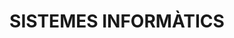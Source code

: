 ---
title: SISTEMES INFORMÀTICS
description: Sistemes informàtics CFGS DAM
template: splash
hero:
  tagline: Sistemes informàtics CFGS DAM
  image:
    file: ../../../assets/bannerA.png
  actions:
    - text: "UT1 - SISTEMES INFORMÀTICS: ARQUITECTURA I COMPONENTS"
      link: ut1/ut11
    - text: "UT2 - SISTEMES OPERATIUS. INTRODUCCIÓ"
      link: ut2/ut21
---